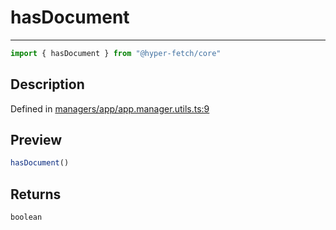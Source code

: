 

# hasDocument

<div class="api-docs__separator" data-reactroot="">

---

</div><div class="api-docs__import" data-reactroot="">

```ts
import { hasDocument } from "@hyper-fetch/core"
```

</div><div class="api-docs__section">

## Description

</div><div class="api-docs__description"><span class="api-docs__do-not-parse">



</span></div><p class="api-docs__definition">

Defined in [managers/app/app.manager.utils.ts:9](https://github.com/BetterTyped/hyper-fetch/blob/3f01c37e/packages/core/src/managers/app/app.manager.utils.ts#L9)

</p><div class="api-docs__section">

## Preview

</div><div class="api-docs__preview fn">

```ts
hasDocument()
```

</div><div class="api-docs__section">

## Returns

</div><div class="api-docs__returns">

```ts
boolean
```

</div>